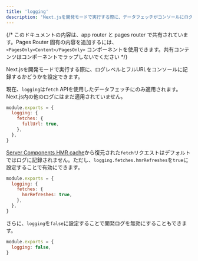 ```yaml
---
title: 'logging'
description: 'Next.jsを開発モードで実行する際に、データフェッチがコンソールにログ出力される方法を設定します'
---
```


{/* このドキュメントの内容は、app router と pages router で共有されています。Pages Router 固有の内容を追加するには、`<PagesOnly>Content</PagesOnly>` コンポーネントを使用できます。共有コンテンツはコンポーネントでラップしないでください */}

Next.jsを開発モードで実行する際に、ログレベルとフルURLをコンソールに記録するかどうかを設定できます。

現在、`logging`は`fetch` APIを使用したデータフェッチにのみ適用されます。Next.js内の他のログにはまだ適用されていません。

```js title="next.config.js"
module.exports = {
  logging: {
    fetches: {
      fullUrl: true,
    },
  },
}
```

[Server Components HMR cache](/docs/app/api-reference/next-config-js/serverComponentsHmrCache)から復元された`fetch`リクエストはデフォルトではログに記録されません。ただし、`logging.fetches.hmrRefreshes`を`true`に設定することで有効にできます。

```js title="next.config.js"
module.exports = {
  logging: {
    fetches: {
      hmrRefreshes: true,
    },
  },
}
```

さらに、`logging`を`false`に設定することで開発ログを無効にすることもできます。

```js title="next.config.js"
module.exports = {
  logging: false,
}
```